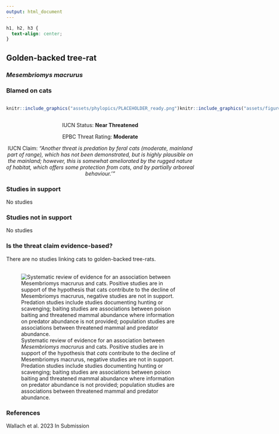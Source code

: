 ```yaml
---
output: html_document
---
```

```css
h1, h2, h3 {
  text-align: center;
}
```

## **Golden-backed tree-rat**
### *Mesembriomys macrurus*
### Blamed on cats

:::: {style="display: flex;"}

::: {}
  ```r
  knitr::include_graphics("assets/phylopics/PLACEHOLDER_ready.png")
  ```
:::

::: {}

:::

::: {}
  ```r
  knitr::include_graphics("assets/figures/Map_Cat_Mesembriomys macrurus.png")
  ```
:::

::::
<center>
IUCN Status: **Near Threatened**

EPBC Threat Rating: **Moderate**

IUCN Claim: *"Another threat is predation by feral cats (moderate, mainland part of range), which has not been demonstrated, but is highly plausible on the mainland; however, this is somewhat ameliorated by the rugged nature of habitat, which offers some protection from cats, and by partially arboreal behaviour.'"*

</center>

### Studies in support

No studies

### Studies not in support

No studies

### Is the threat claim evidence-based?

There are no studies linking cats to golden-backed tree-rats.
<br>
<br>

![ Systematic review of evidence for an association between *Mesembriomys macrurus* and cats. Positive studies are in support of the hypothesis that *cats* contribute to the decline of Mesembriomys macrurus, negative studies are not in support. Predation studies include studies documenting hunting or scavenging; baiting studies are associations between poison baiting and threatened mammal abundance where information on predator abundance is not provided; population studies are associations between threatened mammal and predator abundance.](assets/figures/Main_Evidence_Cat_Mesembriomys macrurus.png)

### References



Wallach et al. 2023 In Submission

